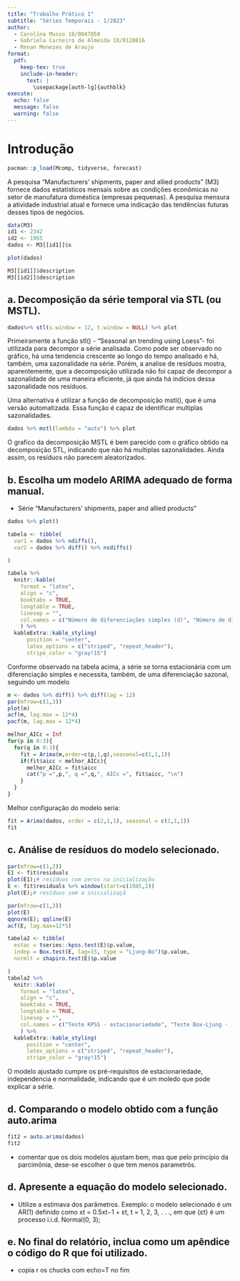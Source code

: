 ---
title: "Trabalho Prático 1"
subtitle: "Séries Temporais - 1/2023" 
author:
  - Carolina Musso 18/0047850
  - Gabriela Carneiro de Almeida 18/0120816
  - Renan Menezes de Araujo
format: 
  pdf:
    keep-tex: true
    include-in-header:
      text: |
        \usepackage[auth-lg]{authblk}
execute:
  echo: false
  message: false
  warning: false
---

# Introdução

```{r}
pacman::p_load(Mcomp, tidyverse, forecast)
```

A pesquisa "Manufacturers' shipments, paper and allied products" (M3) fornece dados estatísticos mensais sobre as condições econômicas no setor de manufatura doméstica (empresas pequenas). A pesquisa mensura a atividade industrial atual e fornece uma indicação das tendências futuras desses tipos de negócios.



```{r}
data(M3)
id1 <- 2342 
id2 <- 1965
dados <- M3[[id1]]$x

plot(dados)

M3[[id1]]$description 
M3[[id2]]$description 
```


## a. Decomposição da série temporal via STL (ou MSTL).

```{r}
dados%>% stl(s.window = 12, t.window = NULL) %>% plot
```

Primeiramente a função stl() - "Seasonal an trending using Loess"- foi utilizada para decompor a série analisada. Como pode ser observado no gráfico, há uma tendencia crescente ao longo do tempo analisado e há, também, uma sazonalidade na série. Porém, a analise de resíduos mostra, aparentemente, que a decomposição utilizada não foi capaz de decompor a sazonalidade de uma maneira eficiente, já que ainda há indícios dessa sazonalidade nos resíduos.

Uma alternativa é utilizar a função de decomposição mstl(), que é uma versão automatizada. Essa função é capaz de identificar multiplas sazonalidades.

```{r}
dados %>% mstl(lambda = "auto") %>% plot

```
O grafico da decomposição MSTL é bem parecido com o gráfico obtido na decomposição STL, indicando que não há multiplas sazonalidades. Ainda assim, os resíduos não parecem aleatorizados.


## b. Escolha um modelo ARIMA adequado de forma manual.

- Série "Manufacturers' shipments, paper and allied products"
```{r}
dados %>% plot()
```
```{r}
tabela <- tibble(
  var1 = dados %>% ndiffs(),
  var2 = dados %>% diff() %>% nsdiffs()

)

tabela %>%
  knitr::kable(
    format = "latex",
    align = "c",
    booktabs = TRUE,
    longtable = TRUE,
    linesep = "",
    col.names = c("Número de diferenciações simples (d)", "Número de diferenciações sazonais (D)"),
    ) %>%
  kableExtra::kable_styling(
      position = "center",
      latex_options = c("striped", "repeat_header"),
      stripe_color = "gray!15")
```

Conforme observado na tabela acima, a série se torna estacionária com um diferenciação simples e necessita, também, de uma diferenciação sazonal, seguindo um modelo  

\begin{align*}
  SARIMA (p, 1, q) X (P, 1, Q)
\end{align*}

```{r}
m <- dados %>% diff() %>% diff(lag = 12)
par(mfrow=c(1,3))
plot(m)
acf(m, lag.max = 12*4)
pacf(m, lag.max = 12*4)
```
```{r}
melhor_AICc = Inf
for(p in 0:3){
  for(q in 0:3){
    fit = Arima(m,order=c(p,1,q),seasonal=c(1,1,1))
    if(fit$aicc < melhor_AICc){
      melhor_AICc = fit$aicc
      cat("p =",p,", q =",q,", AICc =", fit$aicc, "\n")
    }
  }
}

```
Melhor configuração do modelo seria:

\begin{align*}
  SARIMA (2, 1, 1) X (1, 1, 1)
\end{align*}

```{r}
fit = Arima(dados, order = c(2,1,1), seasonal = c(1,1,1))
fit
```



## c. Análise de resíduos do modelo selecionado. 

```{r}

par(mfrow=c(1,2))
E1 <- fit$residuals
plot(E1);# resíduos com zeros na inicialização
E <- fit$residuals %>% window(start=c(1985,2))
plot(E);# resíduos sem a inicializaçã
```

```{r}
par(mfrow=c(1,3))
plot(E)
qqnorm(E); qqline(E)
acf(E, lag.max=12*5)
```

```{r}
tabela2 <- tibble(
  estac = tseries::kpss.test(E)$p.value,
  indep = Box.test(E, lag=15, type = "Ljung-Bo")$p.value,
  normlt = shapiro.test(E)$p.value

)
tabela2 %>%
  knitr::kable(
    format = "latex",
    align = "c",
    booktabs = TRUE,
    longtable = TRUE,
    linesep = "",
    col.names = c("Teste KPSS - estacionariedade", "Teste Box-Ljung - independência", "Teste Shapiro-Wilk - normalidade"),
    ) %>%
  kableExtra::kable_styling(
      position = "center",
      latex_options = c("striped", "repeat_header"),
      stripe_color = "gray!15")
```
O modelo ajustado cumpre os pré-requisitos de estacionariedade, independencia e normalidade, indicando que é um moledo que pode explicar a série.

## d. Comparando o modelo obtido com a função auto.arima

```{r}
fit2 = auto.arima(dados)
fit2
```

- comentar que os dois modelos ajustam bem, mas que pelo princípio da parcimônia, dese-se escolher o que tem menos parametrôs. 

## d. Apresente a equação do modelo selecionado.

-  Utilize a estimava dos parâmetros. Exemplo: o modelo selecionado é um AR(1) definido como
xt = 0.5xt−1 + εt, t = 1, 2, 3, . . ., em que {εt} é um processo i.i.d. Normal(0, 3);

## e. No final do relatório, inclua como um apêndice o código do R que foi utilizado.

- copia r os chucks com echo=T no fim